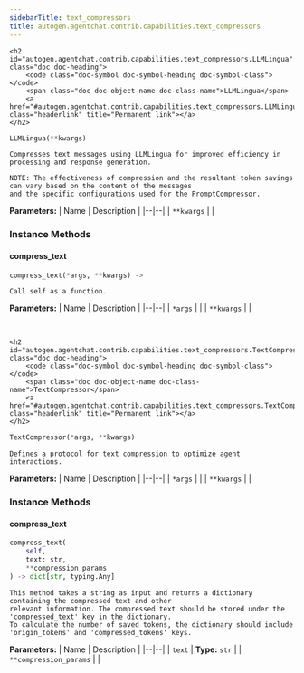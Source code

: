 ```yaml
---
sidebarTitle: text_compressors
title: autogen.agentchat.contrib.capabilities.text_compressors
---
```


    <h2 id="autogen.agentchat.contrib.capabilities.text_compressors.LLMLingua" class="doc doc-heading">
        <code class="doc-symbol doc-symbol-heading doc-symbol-class"></code>
        <span class="doc doc-object-name doc-class-name">LLMLingua</span>
        <a href="#autogen.agentchat.contrib.capabilities.text_compressors.LLMLingua" class="headerlink" title="Permanent link"></a>
    </h2>

```python
LLMLingua(**kwargs)
```

    Compresses text messages using LLMLingua for improved efficiency in processing and response generation.
    
    NOTE: The effectiveness of compression and the resultant token savings can vary based on the content of the messages
    and the specific configurations used for the PromptCompressor.

<b>Parameters:</b>
| Name | Description |
|--|--|
| `**kwargs` |  |

### Instance Methods

<code class="doc-symbol doc-symbol-heading doc-symbol-method"></code>
#### compress_text
<a href="#autogen.agentchat.contrib.capabilities.text_compressors.LLMLingua.compress_text" class="headerlink" title="Permanent link"></a>

```python
compress_text(*args, **kwargs) -> 
```

    Call self as a function.

<b>Parameters:</b>
| Name | Description |
|--|--|
| `*args` |  |
| `**kwargs` |  |

<br />

    <h2 id="autogen.agentchat.contrib.capabilities.text_compressors.TextCompressor" class="doc doc-heading">
        <code class="doc-symbol doc-symbol-heading doc-symbol-class"></code>
        <span class="doc doc-object-name doc-class-name">TextCompressor</span>
        <a href="#autogen.agentchat.contrib.capabilities.text_compressors.TextCompressor" class="headerlink" title="Permanent link"></a>
    </h2>

```python
TextCompressor(*args, **kwargs)
```

    Defines a protocol for text compression to optimize agent interactions.

<b>Parameters:</b>
| Name | Description |
|--|--|
| `*args` |  |
| `**kwargs` |  |

### Instance Methods

<code class="doc-symbol doc-symbol-heading doc-symbol-method"></code>
#### compress_text
<a href="#autogen.agentchat.contrib.capabilities.text_compressors.TextCompressor.compress_text" class="headerlink" title="Permanent link"></a>

```python
compress_text(
    self,
    text: str,
    **compression_params
) -> dict[str, typing.Any]
```

    This method takes a string as input and returns a dictionary containing the compressed text and other
    relevant information. The compressed text should be stored under the 'compressed_text' key in the dictionary.
    To calculate the number of saved tokens, the dictionary should include 'origin_tokens' and 'compressed_tokens' keys.

<b>Parameters:</b>
| Name | Description |
|--|--|
| `text` | **Type:** `str` |
| `**compression_params` |  |

<br />